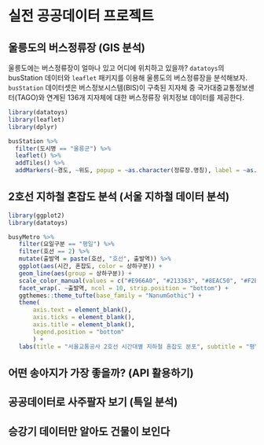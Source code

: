 # 실전 공공데이터 프로젝트

## 울릉도의 버스정류장 (GIS 분석)
울릉도에는 버스정류장이 얼마나 있고 어디에 위치하고 있을까? `datatoys`의 busStation 데이터와 `leaflet` 패키지를 이용해 울릉도의 버스정류장을 분석해보자. `busStation` 데이터셋은 버스정보시스템(BIS)이 구축된 지자체 중 국가대중교통정보센터(TAGO)와 연계된 136개 지자체에 대한 버스정류장 위치정보 데이터를 제공한다.

```r
library(datatoys)
library(leaflet)
library(dplyr)

busStation %>% 
  filter(도시명 == "울릉군") %>%
  leaflet() %>% 
  addTiles() %>% 
  addMarkers(~경도, ~위도, popup = ~as.character(정류장.명칭), label = ~as.character(정류장.명칭))
```


## 2호선 지하철 혼잡도 분석 (서울 지하철 데이터 분석)
```r
library(ggplot2)
library(datatoys)

busyMetro %>% 
   filter(요일구분 == "평일") %>% 
   filter(호선 == 2) %>% 
   mutate(출발역 = paste(호선, "호선", 출발역)) %>% 
   ggplot(aes(시간, 혼잡도, color = 상하구분)) +
   geom_line(aes(group = 상하구분)) +
   scale_color_manual(values = c("#E966A0", "#213363", "#8EAC50", "#F2BE22")) +
   facet_wrap(. ~출발역, ncol = 10, strip.position = "bottom") +
   ggthemes::theme_tufte(base_family = "NanumGothic") +
   theme(
       axis.text = element_blank(),
       axis.ticks = element_blank(),
       axis.title = element_blank(),
       legend.position = "bottom"
       ) +
   labs(title = "서울교통공사 2호선 시간대별 지하철 혼잡도 분포", subtitle = "평일 05:30 ~ 00:30")
```


## 어떤 송아지가 가장 좋을까? (API 활용하기)

## 공공데이터로 사주팔자 보기 (특일 분석)

## 승강기 데이터만 알아도 건물이 보인다

